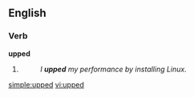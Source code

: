 ==English==
===Verb===
'''upped'''
# {{past of|[[up]]}}
#: ''I '''upped''' my performance by installing Linux.''


[[simple:upped]]
[[vi:upped]]